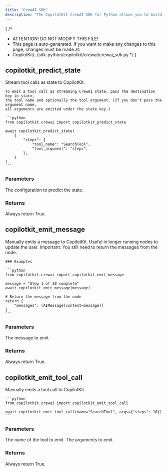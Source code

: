 ```yaml
---
title: "CrewAI SDK"
description: "The CopilotKit CrewAI SDK for Python allows you to build and run CrewAI agents with CopilotKit."
---
```


{
 /*
  * ATTENTION! DO NOT MODIFY THIS FILE!
  * This page is auto-generated. If you want to make any changes to this page, changes must be made at:
  * CopilotKit/../sdk-python/copilotkit/crewai/crewai_sdk.py
  */
}
## copilotkit_predict_state

Stream tool calls as state to CopilotKit.

    To emit a tool call as streaming CrewAI state, pass the destination key in state,
    the tool name and optionally the tool argument. (If you don't pass the argument name,
    all arguments are emitted under the state key.)

    ```python
    from copilotkit.crewai import copilotkit_predict_state

    await copilotkit_predict_state(
        {
            "steps": {
                "tool_name": "SearchTool",
                "tool_argument": "steps",
            },
        }
    )
    ```

### Parameters

<PropertyReference name="config" type="Dict[str, CopilotKitPredictStateConfig]" required> 
The configuration to predict the state.
</PropertyReference>

### Returns

<PropertyReference name="returns" type="Awaitable[bool]">
Always return True.
</PropertyReference>

## copilotkit_emit_message

Manually emits a message to CopilotKit. Useful in longer running nodes to update the user.
    Important: You still need to return the messages from the node.

    ### Examples

    ```python
    from copilotkit.crewai import copilotkit_emit_message

    message = "Step 1 of 10 complete"
    await copilotkit_emit_message(message)

    # Return the message from the node
    return {
        "messages": [AIMessage(content=message)]
    }
    ```

### Parameters

<PropertyReference name="message" type="str" required> 
The message to emit.
</PropertyReference>

### Returns

<PropertyReference name="returns" type="Awaitable[bool]">
Always return True.
</PropertyReference>

## copilotkit_emit_tool_call

Manually emits a tool call to CopilotKit.

    ```python
    from copilotkit.crewai import copilotkit_emit_tool_call

    await copilotkit_emit_tool_call(name="SearchTool", args={"steps": 10})
    ```

### Parameters

<PropertyReference name="name" type="str" required> 
The name of the tool to emit.
</PropertyReference>

<PropertyReference name="args" type="Dict[str, Any]" required> 
The arguments to emit.
</PropertyReference>

### Returns

<PropertyReference name="returns" type="Awaitable[bool]">
Always return True.
</PropertyReference>

